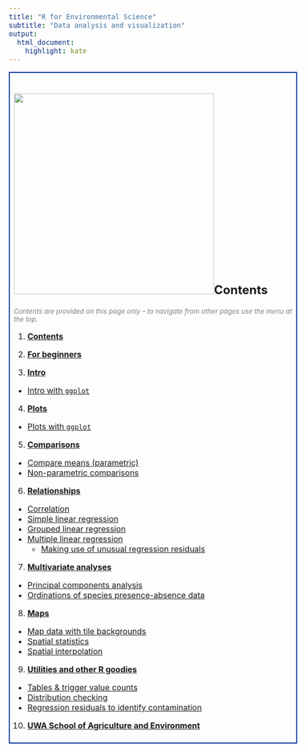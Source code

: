 ```yaml
---
title: "R for Environmental Science"
subtitle: "Data analysis and visualization"
output: 
  html_document:
    highlight: kate
---
```


<style type="text/css">
  body{
  font-size: 12pt;
}
</style>

<div style="border: 2px solid #039; padding: 8px;">
# ![](./images/indexPic.jpg){align="right" width="400" height="400"}Contents

<span style="font-size:10pt; color:#808080;">*Contents are provided on this page only &ndash; to navigate from other pages use the menu at the top.*</span>

1. [**Contents**](index.html)

2. [**For beginners**](about.html)

3. [**Intro**](intro.html)
  - [Intro with `ggplot`](intro-GG.html)

4. [**Plots**](plots.html)
  - [Plots with `ggplot`](plots-GG.html)

5. [**Comparisons**](means.html)
  - [Compare means (parametric)](means.html)
  - [Non-parametric comparisons](nonparam.html)

6. [**Relationships**](correl.html)
  - [Correlation](correl.html)
  - [Simple linear regression](regression.html)
  - [Grouped linear regression](reg-group.html)
  - [Multiple linear regression](reg-multi.html)
    - [Making use of unusual regression residuals](residuals.html)

7. [**Multivariate analyses**](pca.html)
  - [Principal components analysis](pca.html)
  - [Ordinations of species presence-absence data](vegan.html)

8. [**Maps**](maps.html)
  - [Map data with tile backgrounds](maps.html)
  - [Spatial statistics](spatial.html)
  - [Spatial interpolation](spat-interp.html)

9. [**Utilities and other R goodies**](tables.html)
  - [Tables & trigger value counts](tables.html)
  - [Distribution checking](distributions.html)
  - [Regression residuals to identify contamination](residuals.html)

10. [**UWA School of Agriculture and Environment**](https://www.uwa.edu.au/schools/agriculture-and-environment){target="_blank"}

</div>

<p>&nbsp;</p>
